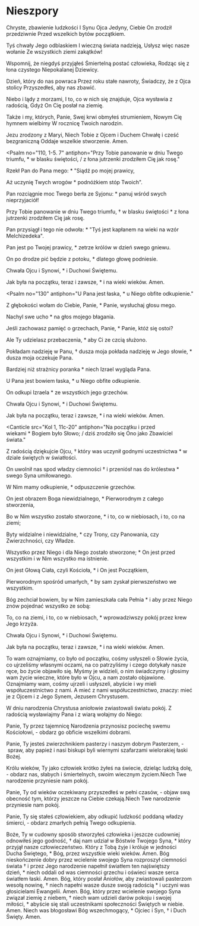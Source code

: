 # Nieszpory

<Opening />

<Hymn>

Chryste, zbawienie ludzkości
I Synu Ojca Jedyny,
Ciebie On zrodził przedziwnie
Przed wszelkich bytów początkiem.

Tyś chwały Jego odblaskiem
I wieczną świata nadzieją,
Usłysz więc nasze wołanie
Ze wszystkich ziemi zakątków!

Wspomnij, że niegdyś przyjąłeś
Śmiertelną postać człowieka,
Rodząc się z łona czystego
Niepokalanej Dziewicy.

Dzień, który do nas powraca
Przez roku stałe nawroty,
Świadczy, że z Ojca stolicy
Przyszedłeś, aby nas zbawić.

Niebo i lądy z morzami,
I to, co w nich się znajduje,
Ojca wysławia z radością,
Gdyż On Cię posłał na ziemię.

Także i my, których, Panie,
Swej krwi obmyłeś strumieniem,
Nowym Cię hymnem wielbimy
W rocznicę Twoich narodzin.

Jezu zrodzony z Maryi,
Niech Tobie z Ojcem i Duchem
Chwałę i cześć bezgraniczną
Oddaje wszelkie stworzenie. Amen.

</Hymn>

<Psalm
  no="110, 1-5. 7"
  antiphon="Przy Tobie panowanie w dniu Twego triumfu, * w blasku świętości, / z łona jutrzenki zrodziłem Cię jak rosę."
>

Rzekł Pan do Pana mego: \*
"Siądź po mojej prawicy,

Aż uczynię Twych wrogów \*
podnóżkiem stóp Twoich".

Pan rozciągnie moc Twego berła ze Syjonu: \*
panuj wśród swych nieprzyjaciół!

Przy Tobie panowanie w dniu Twego triumfu, †
w blasku świętości \*
z łona jutrzenki zrodziłem Cię jak rosę.

Pan przysiągł i tego nie odwoła: \*
"Tyś jest kapłanem na wieki na wzór Melchizedeka".

Pan jest po Twojej prawicy, \*
zetrze królów w dzień swego gniewu.

On po drodze pić będzie z potoku, \*
dlatego głowę podniesie.

Chwała Ojcu i Synowi, \*
i Duchowi Świętemu.

Jak była na początku, teraz i zawsze, \*
i na wieki wieków. Amen.

</Psalm>

<Psalm
  no="130"
  antiphon="U Pana jest łaska, * u Niego obfite odkupienie."
>

Z głębokości wołam do Ciebie, Panie, \*
Panie, wysłuchaj głosu mego.

Nachyl swe ucho \*
na głos mojego błagania.

Jeśli zachowasz pamięć o grzechach, Panie, \*
Panie, któż się ostoi?

Ale Ty udzielasz przebaczenia, \*
aby Ci ze czcią służono.

Pokładam nadzieję w Panu, †
dusza moja pokłada nadzieję w Jego słowie, \*
dusza moja oczekuje Pana.

Bardziej niż strażnicy poranka \*
niech Izrael wygląda Pana.

U Pana jest bowiem łaska, \*
u Niego obfite odkupienie.

On odkupi Izraela \*
ze wszystkich jego grzechów.

Chwała Ojcu i Synowi, \*
i Duchowi Świętemu.

Jak była na początku, teraz i zawsze, \*
i na wieki wieków. Amen.

</Psalm>

<Canticle
  src="Kol 1, 11c-20"
  antiphon="Na początku i przed wiekami * Bogiem było Słowo; / dziś zrodziło się Ono jako Zbawiciel świata."
>

Z radością dziękujcie Ojcu, †
który was uczynił godnymi uczestnictwa \*
w dziale świętych w światłości.

On uwolnił nas spod władzy ciemności †
i przeniósł nas do królestwa \*
swego Syna umiłowanego.

W Nim mamy odkupienie, \*
odpuszczenie grzechów.

On jest obrazem Boga niewidzialnego, \*
Pierworodnym z całego stworzenia,

Bo w Nim wszystko zostało stworzone, \*
i to, co w niebiosach, i to, co na ziemi;

Byty widzialne i niewidzialne, \*
czy Trony, czy Panowania, czy Zwierzchności, czy Władze.

Wszystko przez Niego i dla Niego zostało stworzone; \*
On jest przed wszystkim i w Nim wszystko ma istnienie.

On jest Głową Ciała, czyli Kościoła, \*
i On jest Początkiem,

Pierworodnym spośród umarłych, \*
by sam zyskał pierwszeństwo we wszystkim.

Bóg zechciał bowiem, by w Nim zamieszkała cała Pełnia \*
i aby przez Niego znów pojednać wszystko ze sobą:

To, co na ziemi, i to, co w niebiosach, \*
wprowadziwszy pokój przez krew Jego krzyża.

Chwała Ojcu i Synowi, \*
i Duchowi Świętemu.

Jak była na początku, teraz i zawsze, \*
i na wieki wieków. Amen.

</Canticle>

<Reading src="1 J 1, 1-3">
  To wam oznajmiamy, co było od początku, cośmy usłyszeli o Słowie życia, co
  ujrzeliśmy własnymi oczami, na co patrzyliśmy i czego dotykały nasze ręce, bo
  życie objawiło się. Myśmy je widzieli, o nim świadczymy i głosimy wam życie
  wieczne, które było w Ojcu, a nam zostało objawione. Oznajmiamy wam, cośmy
  ujrzeli i usłyszeli, abyście i wy mieli współuczestnictwo z nami. A mieć z
  nami współuczestnictwo, znaczy: mieć je z Ojcem i z Jego Synem, Jezusem
  Chrystusem.
</Reading>

<Responsory
  a="Słowo ciałem się stało."
  b="Alleluja, alleluja."
  c="I zamieszkało między nami."
/>

<Magnificat
  antiphon="Dzisiaj narodził się Chrystus, * dziś objawił się Zbawiciel; / dzisiaj na ziemi śpiewają aniołowie, / radują się archaniołowie; / dziś weselą się sprawiedliwi, wołając: / Chwała na wysokości Bogu. / Alleluja.
"
/>

<Intercessions response="Niech Twe narodzenie przyniesie nam pokój.">

W dniu narodzenia Chrystusa aniołowie zwiastowali światu pokój.
Z radością wysławiajmy Pana i z wiarą wołajmy do Niego:

Panie, Ty przez tajemnicę Narodzenia przynosisz pociechę swemu Kościołowi,
- obdarz go obficie wszelkimi dobrami.

Panie, Ty jesteś zwierzchnikiem pasterzy i naszym dobrym Pasterzem,
- spraw, aby papież i nasi biskupi byli wiernymi szafarzami wielorakiej łaski Bożej.

Królu wieków, Ty jako człowiek krótko żyłeś na świecie, dzieląc ludzką dolę,
- obdarz nas, słabych i śmiertelnych, swoim wiecznym życiem.Niech Twe narodzenie przyniesie nam pokój.

Panie, Ty od wieków oczekiwany przyszedłeś w pełni czasów,
- objaw swą obecność tym, którzy jeszcze na Ciebie czekają.Niech Twe narodzenie przyniesie nam pokój.

Panie, Ty się stałeś człowiekiem, aby odkupić ludzkość poddaną władzy śmierci,
- obdarz zmarłych pełnią Twego odkupienia.

</Intercessions>

<Prayer>
  Boże, Ty w cudowny sposób stworzyłeś człowieka i jeszcze cudowniej odnowiłeś
  jego godność, † daj nam udział w Bóstwie Twojego Syna, * który przyjął nasze
  człowieczeństwo. Który z Tobą żyje i króluje w jedności Ducha Świętego, * Bóg,
  przez wszystkie wieki wieków. Amen.
</Prayer>

<Dismissal>
  <K>
    Bóg nieskończenie dobry przez wcielenie swojego Syna rozproszył ciemności
    świata † i przez Jego narodzenie napełnił światłem ten najświętszy
    dzień, * niech oddali od was ciemności grzechu i oświeci wasze serca
    światłem łaski.
  </K>
  <W>Amen.</W>
  <K>
    Bóg, który posłał Aniołów, aby zwiastowali pasterzom wesołą nowinę, † niech
    napełni wasze dusze swoją radością * i uczyni was głosicielami Ewangelii.
  </K>
  <W>Amen.</W>
  <K>
    Bóg, który przez wcielenie swojego Syna związał ziemię z niebem, † niech wam
    udzieli darów pokoju i swojej miłości, * abyście się stali uczestnikami
    społeczności Świętych w niebie.
  </K>
  <W>Amen.</W>
  <K>Niech was błogosławi Bóg wszechmogący, * Ojciec i Syn, † i Duch Święty.</K>
  <W>Amen.</W>
</Dismissal>

